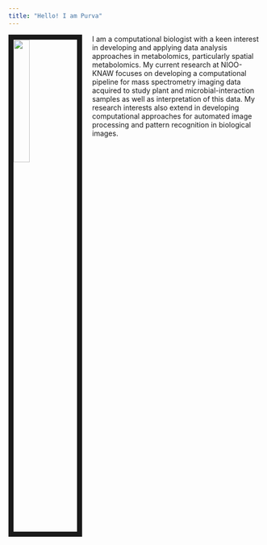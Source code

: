 ```yaml
---
title: "Hello! I am Purva"
---
```


<link rel="stylesheet" href="styles.css" type="text/css">

<img src="images/Purva1.jpg" style="width:25%; border:10px solid; margin-right: 20px" align="left">


I am a computational biologist with a keen interest in developing and applying data analysis approaches in metabolomics, particularly spatial metabolomics. My current research at NIOO-KNAW focuses on developing a computational pipeline for mass spectrometry imaging data acquired to study plant and microbial-interaction samples as well as interpretation of this data. My research interests also extend in developing computational approaches for automated image processing and pattern recognition in biological images.